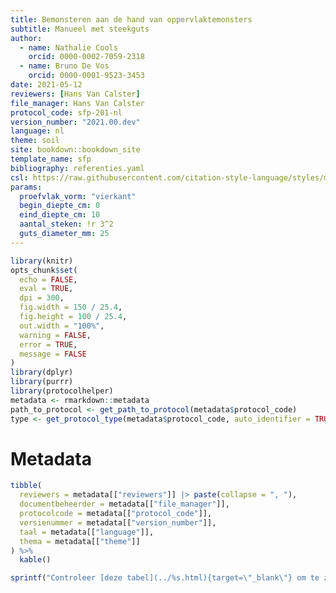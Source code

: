 ```yaml
---
title: Bemonsteren aan de hand van oppervlaktemonsters
subtitle: Manueel met steekguts
author:
  - name: Nathalie Cools
    orcid: 0000-0002-7059-2318
  - name: Bruno De Vos
    orcid: 0000-0001-9523-3453
date: 2021-05-12
reviewers: [Hans Van Calster]
file_manager: Hans Van Calster
protocol_code: sfp-201-nl
version_number: "2021.00.dev"
language: nl
theme: soil
site: bookdown::bookdown_site
template_name: sfp
bibliography: referenties.yaml
csl: https://raw.githubusercontent.com/citation-style-language/styles/master/research-institute-for-nature-and-forest.csl
params:
  proefvlak_vorm: "vierkant"
  begin_diepte_cm: 0
  eind_diepte_cm: 10
  aantal_steken: !r 3^2
  guts_diameter_mm: 25
---
```


```{=html}
<!--
Instructies bij opmaak van het protocol:

Hieronder vind je de verschillende onderdelen van een protocol.
In de bijhorende losse `Rmd` bestanden vind je een beschrijving wat er bij elk onderdeel vermeld moet worden.
Het is in die bestanden dat je moet editeren.
Niet alle onderdelen zijn altijd van toepassing.
Laat in die gevallen de titels staan en vermeld expliciet "niet van toepassing".
-->
```
```r
library(knitr)
opts_chunk$set(
  echo = FALSE,
  eval = TRUE,
  dpi = 300,
  fig.width = 150 / 25.4,
  fig.height = 100 / 25.4,
  out.width = "100%",
  warning = FALSE,
  error = TRUE,
  message = FALSE
)
library(dplyr)
library(purrr)
library(protocolhelper)
metadata <- rmarkdown::metadata
path_to_protocol <- get_path_to_protocol(metadata$protocol_code)
type <- get_protocol_type(metadata$protocol_code, auto_identifier = TRUE)
```

# Metadata {.unnumbered}

```r
tibble(
  reviewers = metadata[["reviewers"]] |> paste(collapse = ", "),
  documentbeheerder = metadata[["file_manager"]],
  protocolcode = metadata[["protocol_code"]],
  versienummer = metadata[["version_number"]],
  taal = metadata[["language"]],
  thema = metadata[["theme"]]
) %>%
  kable()
```

```r
sprintf("Controleer [deze tabel](../%s.html){target=\"_blank\"} om te zien of een meer recente versie beschikbaar is.", type) |> cat() # nolint
```
